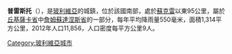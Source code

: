 '''普雷斯托'''（{{lang-es|Presto}}），是[[玻利維亞|玻利維亞]]的城鎮，位於該國南部，處於[[蘇克雷|蘇克雷]]以東95公里，屬於[[丘基薩卡省|丘基薩卡省]]中[[詹姆蘇達涅斯省|詹姆蘇達涅斯省]]的一部分，每年平均降雨量550毫米，面積1,314平方公里，2012年人口11,856，人口密度每平方公里9人。

{{Coord|18|46|S|64|54|W|region:BO_type:city|display=title}}

{{Bolivia-geo-stub}}
[[Category:玻利維亞城市|Category:玻利維亞城市]]